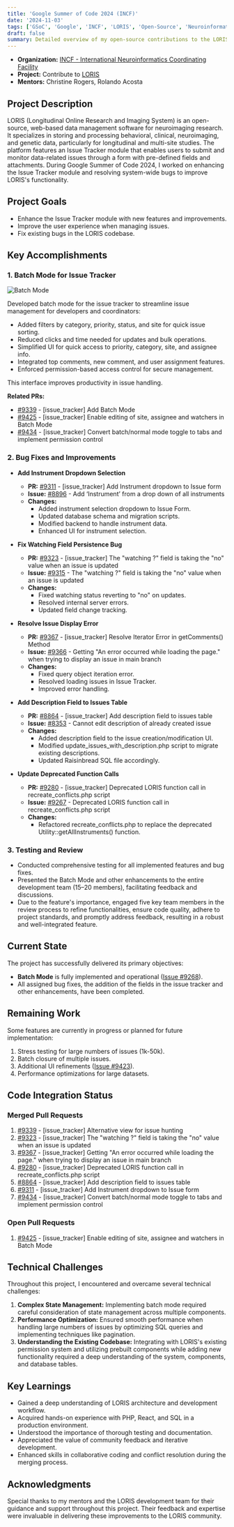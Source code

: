 ```yaml
---
title: 'Google Summer of Code 2024 (INCF)'
date: '2024-11-03'
tags: ['GSoC', 'Google', 'INCF', 'LORIS', 'Open-Source', 'Neuroinformatics']
draft: false
summary: Detailed overview of my open-source contributions to the LORIS project at McGill Centre for Integrative Neuroscience during Google Summer of Code 2024.
---
```


- **Organization:** [INCF - International Neuroinformatics Coordinating Facility](https://www.incf.org/)
- **Project:** Contribute to [LORIS](https://loris.ca/)
- **Mentors:** Christine Rogers, Rolando Acosta

## Project Description

LORIS (Longitudinal Online Research and Imaging System) is an open-source, web-based data management software for neuroimaging research. It specializes in storing and processing behavioral, clinical, neuroimaging, and genetic data, particularly for longitudinal and multi-site studies. The platform features an Issue Tracker module that enables users to submit and monitor data-related issues through a form with pre-defined fields and attachments. During Google Summer of Code 2024, I worked on enhancing the Issue Tracker module and resolving system-wide bugs to improve LORIS's functionality.

## Project Goals

- Enhance the Issue Tracker module with new features and improvements.
- Improve the user experience when managing issues.
- Fix existing bugs in the LORIS codebase.

## Key Accomplishments

### 1. Batch Mode for Issue Tracker

![Batch Mode](/static/images/batch-mode.png)

Developed batch mode for the issue tracker to streamline issue management for developers and coordinators:

- Added filters by category, priority, status, and site for quick issue sorting.
- Reduced clicks and time needed for updates and bulk operations.
- Simplified UI for quick access to priority, category, site, and assignee info.
- Integrated top comments, new comment, and user assignment features.
- Enforced permission-based access control for secure management.

This interface improves productivity in issue handling.

**Related PRs:**

- [#9339](https://github.com/aces/Loris/pull/9339) - [issue_tracker] Add Batch Mode
- [#9425](https://github.com/aces/Loris/pull/9425) - [issue_tracker] Enable editing of site, assignee and watchers in Batch Mode
- [#9434](https://github.com/aces/Loris/pull/9434) - [issue_tracker] Convert batch/normal mode toggle to tabs and implement permission control

### 2. Bug Fixes and Improvements

- **Add Instrument Dropdown Selection**

  - **PR:** [#9311](https://github.com/aces/Loris/pull/9311) - [issue_tracker] Add Instrument dropdown to Issue form
  - **Issue:** [#8896](https://github.com/aces/Loris/issues/8896) - Add ‘Instrument’ from a drop down of all instruments
  - **Changes:**
    - Added instrument selection dropdown to Issue Form.
    - Updated database schema and migration scripts.
    - Modified backend to handle instrument data.
    - Enhanced UI for instrument selection.

- **Fix Watching Field Persistence Bug**

  - **PR:** [#9323](https://github.com/aces/Loris/pull/9323) - [issue_tracker] The "watching ?" field is taking the "no" value when an issue is updated
  - **Issue:** [#9315](https://github.com/aces/Loris/issues/9315) - The "watching ?" field is taking the "no" value when an issue is updated
  - **Changes:**
    - Fixed watching status reverting to "no" on updates.
    - Resolved internal server errors.
    - Updated field change tracking.

- **Resolve Issue Display Error**

  - **PR:** [#9367](https://github.com/aces/Loris/pull/9367) - [issue_tracker] Resolve Iterator Error in getComments() Method
  - **Issue:** [#9366](https://github.com/aces/Loris/issues/9366) - Getting "An error occurred while loading the page." when trying to display an issue in main branch
  - **Changes:**
    - Fixed query object iteration error.
    - Resolved loading issues in Issue Tracker.
    - Improved error handling.

- **Add Description Field to Issues Table**

  - **PR:** [#8864](https://github.com/aces/Loris/pull/8864) - [issue_tracker] Add description field to issues table
  - **Issue:** [#8353](https://github.com/aces/Loris/issues/8353) - Cannot edit description of already created issue
  - **Changes:**
    - Added description field to the issue creation/modification UI.
    - Modified update_issues_with_description.php script to migrate existing descriptions.
    - Updated Raisinbread SQL file accordingly.

- **Update Deprecated Function Calls**

  - **PR:** [#9280](https://github.com/aces/Loris/pull/9280) - [issue_tracker] Deprecated LORIS function call in recreate_conflicts.php script
  - **Issue:** [#9267](https://github.com/aces/Loris/issues/9267) - Deprecated LORIS function call in recreate_conflicts.php script
  - **Changes:**
    - Refactored recreate_conflicts.php to replace the deprecated Utility::getAllInstruments() function.

### 3. Testing and Review

- Conducted comprehensive testing for all implemented features and bug fixes.
- Presented the Batch Mode and other enhancements to the entire development team (15–20 members), facilitating feedback and discussions.
- Due to the feature's importance, engaged five key team members in the review process to refine functionalities, ensure code quality, adhere to project standards, and promptly address feedback, resulting in a robust and well-integrated feature.

## Current State

The project has successfully delivered its primary objectives:

- **Batch Mode** is fully implemented and operational ([Issue #9268](https://github.com/aces/Loris/issues/9268)).
- All assigned bug fixes, the addition of the fields in the issue tracker and other enhancements, have been completed.

## Remaining Work

Some features are currently in progress or planned for future implementation:

1. Stress testing for large numbers of issues (1k-50k).
2. Batch closure of multiple issues.
3. Additional UI refinements ([Issue #9423](https://github.com/aces/Loris/issues/9423)).
4. Performance optimizations for large datasets.

## Code Integration Status

### Merged Pull Requests

1. [#9339](https://github.com/aces/Loris/pull/9339) - [issue_tracker] Alternative view for issue hunting
2. [#9323](https://github.com/aces/Loris/pull/9323) - [issue_tracker] The "watching ?" field is taking the "no" value when an issue is updated
3. [#9367](https://github.com/aces/Loris/pull/9367) - [issue_tracker] Getting "An error occurred while loading the page." when trying to display an issue in main branch
4. [#9280](https://github.com/aces/Loris/pull/9280) - [issue_tracker] Deprecated LORIS function call in recreate_conflicts.php script
5. [#8864](https://github.com/aces/Loris/pull/8864) - [issue_tracker] Add description field to issues table
6. [#9311](https://github.com/aces/Loris/pull/9311) - [issue_tracker] Add Instrument dropdown to Issue form
7. [#9434](https://github.com/aces/Loris/pull/9434) - [issue_tracker] Convert batch/normal mode toggle to tabs and implement permission control

### Open Pull Requests

1. [#9425](https://github.com/aces/Loris/pull/9425) - [issue_tracker] Enable editing of site, assignee and watchers in Batch Mode

## Technical Challenges

Throughout this project, I encountered and overcame several technical challenges:

1. **Complex State Management:** Implementing batch mode required careful consideration of state management across multiple components.
2. **Performance Optimization:** Ensured smooth performance when handling large numbers of issues by optimizing SQL queries and implementing techniques like pagination.
3. **Understanding the Existing Codebase:** Integrating with LORIS's existing permission system and utilizing prebuilt components while adding new functionality required a deep understanding of the system, components, and database tables.

## Key Learnings

- Gained a deep understanding of LORIS architecture and development workflow.
- Acquired hands-on experience with PHP, React, and SQL in a production environment.
- Understood the importance of thorough testing and documentation.
- Appreciated the value of community feedback and iterative development.
- Enhanced skills in collaborative coding and conflict resolution during the merging process.

## Acknowledgments

Special thanks to my mentors and the LORIS development team for their guidance and support throughout this project. Their feedback and expertise were invaluable in delivering these improvements to the LORIS community.
